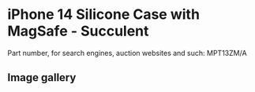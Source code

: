 
# iPhone 14 Silicone Case with MagSafe - Succulent

Part number, for search engines, auction websites and such: MPT13ZM/A

## Image gallery

<div style={{ width: "768px" }}>
  <GalleryComponent
    images={[
      {
        original: "/everysource/MPT13.png",
        thumbnail: "/everypreview/MPT13.png",
      },
      {
        original: "/everysource/MPT13_AV1.png",
        thumbnail: "/everypreview/MPT13_AV1.png",
      },
      {
        original: "/everysource/MPT13_AV2.png",
        thumbnail: "/everypreview/MPT13_AV2.png",
      },
      {
        original: "/everysource/MPT13_AV3.png",
        thumbnail: "/everypreview/MPT13_AV3.png",
      },
      {
        original: "/everysource/MPT13_AV4.png",
        thumbnail: "/everypreview/MPT13_AV4.png",
      },
      {
        original: "/everysource/MPT13_AV5.png",
        thumbnail: "/everypreview/MPT13_AV5.png",
      },
      {
        original: "/everysource/MPT13_AV6.png",
        thumbnail: "/everypreview/MPT13_AV6.png",
      }
    ]}
  />
</div>